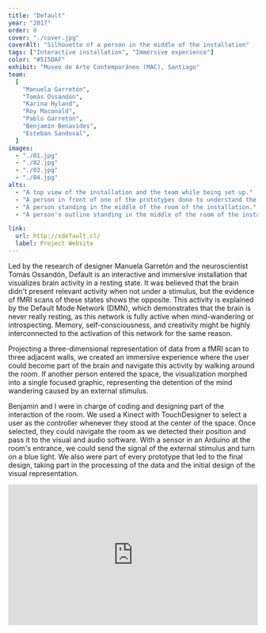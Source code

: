 ```yaml
---
title: "Default"
year: "2017"
order: 0
cover: "./cover.jpg"
coverAlt: "Silhouette of a person in the middle of the installation"
tags: ["Interactive installation", "Immersive experience"]
color: "#515DAF"
exhibit: "Museo de Arte Contemporáneo (MAC), Santiago"
team:
  [
    "Manuela Garretón",
    "Tomás Ossandón",
    "Karina Hyland",
    "Roy Maconald",
    "Pablo Garretón",
    "Benjamín Benavides",
    "Esteban Sandoval",
  ]
images:
  - "./01.jpg"
  - "./02.jpg"
  - "./03.jpg"
  - "./04.jpg"
alts:
  - "A top view of the installation and the team while being set up."
  - "A person in front of one of the prototypes done to understand the data and the interaction."
  - "A person standing in the middle of the room of the installation."
  - "A person's outline standing in the middle of the room of the installation."

link:
  url: http://xdefault.cl/
  label: Project Website
---
```


Led by the research of designer Manuela Garretón and the neuroscientist Tomás Ossandón, Default is an interactive and immersive installation that visualizes brain activity in a resting state. It was believed that the brain didn't present relevant activity when not under a stimulus, but the evidence of fMRI scans of these states shows the opposite. This activity is explained by the Default Mode Network (DMN), which demonstrates that the brain is never really resting, as this network is fully active when mind-wandering or introspecting. Memory, self-consciousness, and creativity might be highly interconnected to the activation of this network for the same reason.

Projecting a three-dimensional representation of data from a fMRI scan to three adjacent walls, we created an immersive experience where the user could become part of the brain and navigate this activity by walking around the room. If another person entered the space, the visualization morphed into a single focused graphic, representing the detention of the mind wandering caused by an external stimulus.

Benjamin and I were in charge of coding and designing part of the interaction of the room. We used a Kinect with TouchDesigner to select a user as the controller whenever they stood at the center of the space. Once selected, they could navigate the room as we detected their position and pass it to the visual and audio software. With a sensor in an Arduino at the room's entrance, we could send the signal of the external stimulus and turn on a blue light. We also were part of every prototype that led to the final design, taking part in the processing of the data and the initial design of the visual representation.

<div style="padding:56.25% 0 0 0;position:relative;">
  <iframe
    src="https://player.vimeo.com/video/248526680?h=fdab7e3585&byline=0&portrait=0"
    style="position:absolute;top:0;left:0;width:100%;height:100%;"
    frameborder="0"
    allow="autoplay; fullscreen; picture-in-picture"
    allowfullscreen
  ></iframe>
</div>
<script src="https://player.vimeo.com/api/player.js"></script>

